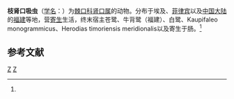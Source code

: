 {{Speciesbox
| taxon = Nephrostomum ramosum
| binomial_authority = (Sonsino, 1895)<ref name='id10082'>{{cite web| url =http://www.bioinfo.cn/db05/BjdwSpecies.php?action=view&id=10082| title =枝肾口吸虫| work =《中国动物物种编目数据库》| publisher =中国科学院微生物研究所| author =中国科学院动物研究所| accessdate =2009-04-16| deadurl =yes| archiveurl =https://web.archive.org/web/20160305024946/http://www.bioinfo.cn/db05/BjdwSpecies.php?action=view&id=10082| archivedate =2016-03-05}}</ref>
}}

'''枝肾口吸虫'''（[[学名|学名]]：{{lang|la|''Nephrostomum ramosum''}}）为[[棘口科|棘口科]][[肾口属|肾口属]]的动物。分布于埃及、[[菲律宾|菲律宾]]以及[[中国大陆|中国大陆]]的[[福建|福建]]等地，营[[寄生|寄生]]生活，终末宿主苍鹭、牛背鹭（福建）、白鹭、Kaupifaleo monogrammicus、Herodias timoriensis meridionalis以及寄生于肠。<ref name='id10082'/>

== 参考文献 ==
{{reflist}}

{{Wikispecies|Nephrostomum ramosum}}
{{吸虫小作品}}
{{taxonbar}}
[[Category:_1895年描述的动物|Z]]
[[Category:肾口属|Z]]